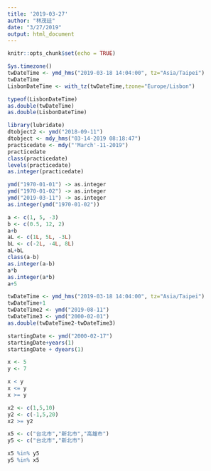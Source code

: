```yaml
---
title: '2019-03-27'
author: "林茂廷"
date: "3/27/2019"
output: html_document
---
```


```r
knitr::opts_chunk$set(echo = TRUE)
```

```r
Sys.timezone()
twDateTime <- ymd_hms("2019-03-18 14:04:00", tz="Asia/Taipei")
twDateTime
LisbonDateTime <- with_tz(twDateTime,tzone="Europe/Lisbon")
```

```r
typeof(LisbonDateTime)
as.double(twDateTime)
as.double(LisbonDateTime)
```

```r
library(lubridate)
dtobject2 <- ymd("2018-09-11")
dtobject <- mdy_hms("03-14-2019 08:18:47")
practicedate <- mdy("'March'-11-2019")
practicedate
class(practicedate)
levels(practicedate)
as.integer(practicedate)
```

```r
ymd("1970-01-01") -> as.integer
ymd("1970-01-02") -> as.integer
ymd("2019-03-11") -> as.integer
as.integer(ymd("1970-01-02"))
```


```r
a <- c(1, 5, -3)
b <- c(0.5, 12, 2)
a+b
aL <- c(1L, 5L, -3L)
bL <- c(-2L, -4L, 8L)
aL+bL
class(a-b)
as.integer(a-b)
a*b
as.integer(a*b)
a+5
```
```r
twDateTime <- ymd_hms("2019-03-18 14:04:00", tz="Asia/Taipei")
twDateTime+1
twDateTime2 <- ymd("2019-08-11")
twDateTime3 <- ymd("2000-02-01")
as.double(twDateTime2-twDateTime3)
```

```r
startingDate <- ymd("2000-02-17")
startingDate+years(1)
startingDate + dyears(1)
```
```r
x <- 5
y <- 7

x < y
x <= y
x >= y

x2 <- c(1,5,10)
y2 <- c(-1,5,20)
x2 >= y2

x5 <- c("台北市","新北市","高雄市")
y5 <- c("台北市","新北市")

x5 %in% y5
y5 %in% x5
```

